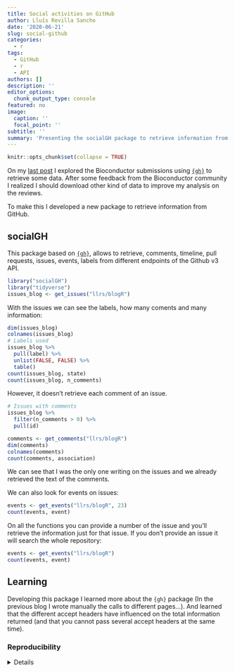 ```yaml
---
title: Social activities on GitHub
author: Lluís Revilla Sancho
date: '2020-06-21'
slug: social-github
categories:
  - r
tags:
  - GitHub
  - r
  - API
authors: []
description: ''
editor_options:
  chunk_output_type: console
featured: no
image:
  caption: ''
  focal_point: ''
subtitle: ''
summary: 'Presenting the socialGH package to retrieve information from GitHub.'
---
```


```r
knitr::opts_chunk$set(collapse = TRUE)
```

On my [last post](http://llrs.dev/post/2020/06/bioconductor-submission.html) I explored the Bioconductor submissions using  [`{gh}`](https://cran.r-project.org/package=gh) to retrieve some data.
After some feedback from the Bioconductor community I realized I should download other kind of data to improve my analysis on the reviews. 

To make this I developed a new package to retrieve information from GitHub. 

## socialGH

This package based on [`{gh}`](https://cran.r-project.org/package=gh), allows to retrieve,
comments, timeline, pull requests, issues, events, labels from different endpoints of the Github v3 API.

```r
library("socialGH")
library("tidyverse")
issues_blog <- get_issues("llrs/blogR")
```

With the issues we can see the labels, how many coments and many information:

```r
dim(issues_blog)
colnames(issues_blog)
# Labels used
issues_blog %>% 
  pull(label) %>% 
  unlist(FALSE, FALSE) %>% 
  table()
count(issues_blog, state)
count(issues_blog, n_comments)
```

However, it doesn't retrieve each comment of an issue. 

```r
# Issues with comments
issues_blog %>% 
  filter(n_comments > 0) %>% 
  pull(id)

comments <- get_comments("llrs/blogR")
dim(comments)
colnames(comments)
count(comments, association)
```

We can see that I was the only one writing on the issues and we already retrieved the text of the comments.

We can also look for events on issues:
```r
events <- get_events("llrs/blogR", 23)
count(events, event)
```

On all the functions you can provide a number of the issue and you'll retrieve the information just for that issue. If you don't provide an issue it will search the whole repository:

```r
events <- get_events("llrs/blogR")
count(events, event)
```

## Learning

Developing this package I learned more about the `{gh}` package (In the previous blog I wrote manually the calls to different pages...). And learned that the different accept headers have influenced on the total information returned (and that you cannot pass several accept headers at the same time).  

### Reproducibility

<details>
```r
## Reproducibility info
options(width = 120)
sessioninfo::session_info()
```
</details>
